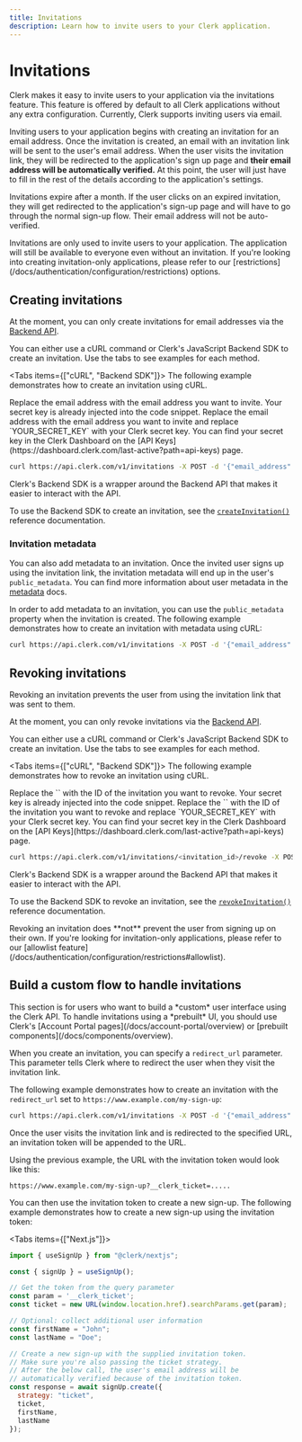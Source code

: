 ```yaml
---
title: Invitations
description: Learn how to invite users to your Clerk application.
---
```


# Invitations

Clerk makes it easy to invite users to your application via the invitations feature. This feature is offered by default to all Clerk applications without any extra configuration. Currently, Clerk supports inviting users via email.

Inviting users to your application begins with creating an invitation for an email address. Once the invitation is created, an email with an invitation link will be sent to the user's email address. When the user visits the invitation link, they will be redirected to the application's sign up page and **their email address will be automatically verified.** At this point, the user will just have to fill in the rest of the details according to the application's settings.

Invitations expire after a month. If the user clicks on an expired invitation, they will get redirected to the application's sign-up page and will have to go through the normal sign-up flow. Their email address will not be auto-verified.

<Callout type="info">
  Invitations are only used to invite users to your application. The application will still be available to everyone even without an invitation. If you're looking into creating invitation-only applications, please refer to our [restrictions](/docs/authentication/configuration/restrictions) options.
</Callout>

## Creating invitations

At the moment, you can only create invitations for email addresses via the [Backend API](https://clerk.com/docs/reference/backend-api/tag/Invitations#operation/CreateInvitation).

You can either use a cURL command or Clerk's JavaScript Backend SDK to create an invitation. Use the tabs to see examples for each method.

<Tabs items={["cURL", "Backend SDK"]}>
  <Tab>
  The following example demonstrates how to create an invitation using cURL.

  <SignedIn>
  Replace the email address with the email address you want to invite. Your secret key is already injected into the code snippet.
  </SignedIn>

  <SignedOut>
  Replace the email address with the email address you want to invite and replace `YOUR_SECRET_KEY` with your Clerk secret key. You can find your secret key in the Clerk Dashboard on the [API Keys](https://dashboard.clerk.com/last-active?path=api-keys) page.
  </SignedOut>

  ```bash {{ filename: 'terminal' }}
  curl https://api.clerk.com/v1/invitations -X POST -d '{"email_address": "email@example.com"}' -H "Authorization:Bearer {{secret}}" -H 'Content-Type:application/json'
  ```
  </Tab>

  <Tab>
  Clerk's Backend SDK is a wrapper around the Backend API that makes it easier to interact with the API.

  To use the Backend SDK to create an invitation, see the [`createInvitation()`](/docs/references/backend/invitations/create-invitation) reference documentation.
  </Tab>
</Tabs>

### Invitation metadata

You can also add metadata to an invitation. Once the invited user signs up using the invitation link, the invitation metadata will end up in the user's `public_metadata`.  You can find more information about user metadata in the [metadata](/docs/users/metadata) docs.

In order to add metadata to an invitation, you can use the `public_metadata` property when the invitation is created. The following example demonstrates how to create an invitation with metadata using cURL:

```bash
curl https://api.clerk.com/v1/invitations -X POST -d '{"email_address": "email@example.com", "public_metadata": {"age": "21"}}' -H "Authorization:Bearer {{secret}}" -H 'Content-Type:application/json'
```

## Revoking invitations

Revoking an invitation prevents the user from using the invitation link that was sent to them.

At the moment, you can only revoke invitations via the [Backend API](https://clerk.com/docs/reference/backend-api/tag/Invitations#operation/RevokeInvitation).

You can either use a cURL command or Clerk's JavaScript Backend SDK to create an invitation. Use the tabs to see examples for each method.

<Tabs items={["cURL", "Backend SDK"]}>
  <Tab>
  The following example demonstrates how to revoke an invitation using cURL.

  <SignedIn>
  Replace the `<invitation_id>` with the ID of the invitation you want to revoke. Your secret key is already injected into the code snippet.
  </SignedIn>

  <SignedOut>
  Replace the `<invitation_id>` with the ID of the invitation you want to revoke and replace `YOUR_SECRET_KEY` with your Clerk secret key. You can find your secret key in the Clerk Dashboard on the [API Keys](https://dashboard.clerk.com/last-active?path=api-keys) page.
  </SignedOut>

  ```bash {{ filename: 'terminal' }}
  curl https://api.clerk.com/v1/invitations/<invitation_id>/revoke -X POST -H "Authorization:Bearer {{secret}}" -H 'Content-Type:application/json'
  ```
  </Tab>

  <Tab>
  Clerk's Backend SDK is a wrapper around the Backend API that makes it easier to interact with the API.

  To use the Backend SDK to revoke an invitation, see the [`revokeInvitation()`](/docs/references/backend/invitations/revoke-invitation) reference documentation.
  </Tab>
</Tabs>

<Callout type="warning">
  Revoking an invitation does **not** prevent the user from signing up on their own. If you're looking for invitation-only applications, please refer to our [allowlist feature](/docs/authentication/configuration/restrictions#allowlist).
</Callout>

## Build a custom flow to handle invitations

<Callout type="danger">
  This section is for users who want to build a *custom* user interface using the Clerk API. To handle invitations using a *prebuilt* UI, you should use Clerk's [Account Portal pages](/docs/account-portal/overview) or [prebuilt components](/docs/components/overview).
</Callout>

When you create an invitation, you can specify a `redirect_url` parameter. This parameter tells Clerk where to redirect the user when they visit the invitation link.

The following example demonstrates how to create an invitation with the `redirect_url` set to `https://www.example.com/my-sign-up`:

```bash
curl https://api.clerk.com/v1/invitations -X POST -d '{"email_address": "email@example.com", "redirect_url": "https://www.example.com/my-sign-up"}' -H "Authorization:Bearer {{bapi}}" -H 'Content-Type:application/json'
```

Once the user visits the invitation link and is redirected to the specified URL, an invitation token will be appended to the URL.

Using the previous example, the URL with the invitation token would look like this:

`https://www.example.com/my-sign-up?__clerk_ticket=.....`

You can then use the invitation token to create a new sign-up. The following example demonstrates how to create a new sign-up using the invitation token:

<Tabs items={["Next.js"]}>
  <Tab>
  ```jsx {{ filename: 'app/my-sign-up/page.tsx' }}
  import { useSignUp } from "@clerk/nextjs";

  const { signUp } = useSignUp();

  // Get the token from the query parameter
  const param = '__clerk_ticket';
  const ticket = new URL(window.location.href).searchParams.get(param);

  // Optional: collect additional user information
  const firstName = "John";
  const lastName = "Doe";

  // Create a new sign-up with the supplied invitation token.
  // Make sure you're also passing the ticket strategy.
  // After the below call, the user's email address will be
  // automatically verified because of the invitation token.
  const response = await signUp.create({
    strategy: "ticket",
    ticket,
    firstName,
    lastName
  });
  ```
  </Tab>
</Tabs>

